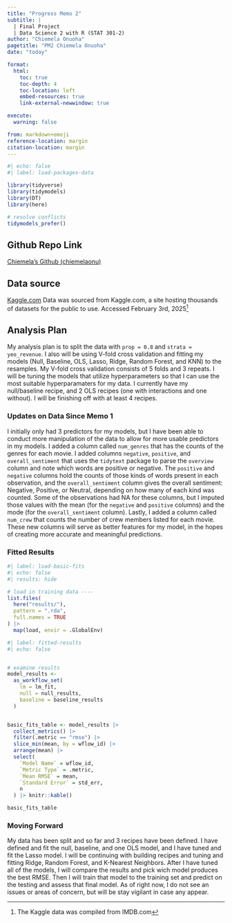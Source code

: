 ```yaml
---
title: "Progress Memo 2"
subtitle: |
  | Final Project 
  | Data Science 2 with R (STAT 301-2)
author: "Chiemela Onuoha"
pagetitle: "PM2 Chiemela Onuoha"
date: "today"

format:
  html:
    toc: true
    toc-depth: 4
    toc-location: left
    embed-resources: true
    link-external-newwindow: true

execute:
  warning: false

from: markdown+emoji
reference-location: margin
citation-location: margin
---
```



```r
#| echo: false
#| label: load-packages-data

library(tidyverse)
library(tidymodels)
library(DT)
library(here)

# resolve conflicts
tidymodels_prefer()

```

::: {.callout-tip icon=false}

## Github Repo Link

[Chiemela's Github (chiemelaonu)](https://github.com/stat301-2-2025-winter/final-project-2-chiemelaonu.git)

:::

## Data source

[Kaggle.com](https://www.kaggle.com/datasets/ashpalsingh1525/imdb-movies-dataset/data)
Data was sourced from Kaggle.com, a site hosting thousands of datasets for the public to use. Accessed February 3rd, 2025^[The Kaggle data was compiled from IMDB.com]

## Analysis Plan
My analysis plan is to split the data with `prop = 0.8` and `strata = yeo_revenue`. I also will be using V-fold cross validation and fitting my models (Null, Baseline, OLS, Lasso, Ridge, Random Forest, and KNN) to the resamples. My V-fold cross validation consists of 5 folds and 3 repeats. I will be tuning the models that utilize hyperparameters so that I can use the most suitable hyperparamaters for my data. I currently have my null/baseline recipe, and 2 OLS recipes (one with interactions and one without). I will be finishing off with at least 4 recipes.

### Updates on Data Since Memo 1
I initially only had 3 predictors for my models, but I have been able to conduct more manipulation of the data to allow for more usable predictors in my models. I added a column called `num_genres` that has the counts of the genres for each movie. I added columns `negative`, `positive`, and `overall_sentiment` that uses the `tidytext` package to parse the `overview` column and note which words are positive or negative. The `positive` and `negative` columns hold the counts of those kinds of words present in each observation, and the `overall_sentiment` column gives the overall sentiment: Negative, Positive, or Neutral, depending on how many of each kind was counted. Some of the observations had NA for these columns, but I imputed those values with the mean (for the `negative` and `positive` columns) and the mode (for the `overall_sentiment` column). Lastly, I added a column called `num_crew` that counts the number of crew members listed for each movie. These new columns will serve as better features for my model, in the hopes of creating more accurate and meaningful predictions.

### Fitted Results
```r
#| label: load-basic-fits
#| echo: false
#| results: hide

# load in training data ----
list.files(
  here("results/"),
  pattern = ".rda",
  full.names = TRUE
) |>
  map(load, envir = .GlobalEnv)
```


```r
#| label: fitted-results
#| echo: false


# examine results
model_results <-
  as_workflow_set(
    lm = lm_fit,
    null = null_results,
    baseline = baseline_results
  ) 


basic_fits_table <- model_results |>
  collect_metrics() |>
  filter(.metric == "rmse") |>
  slice_min(mean, by = wflow_id) |>
  arrange(mean) |>
  select(
    `Model Name` = wflow_id,          
    `Metric Type` = .metric,          
    `Mean RMSE` = mean,               
    `Standard Error` = std_err,
    n              
  ) |> knitr::kable()

basic_fits_table
```

### Moving Forward
My data has been split and so far and 3 recipes have been defined. I have defined and fit the null, baseline, and one OLS model, and I have tuned and fit the Lasso model. I will be continuing with building recipes and tuning and fitting Ridge, Random Forest, and K-Nearest Neighbors. After I have tuned all of the models, I will compare the results and pick wich model produces the best RMSE. Then I will train that model to the training set and predict on the testing and assess that final model. As of right now, I do not see an issues or areas of concern, but will be stay vigilant in case any appear.


